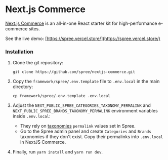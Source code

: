 # Next.js Commerce

[Next.js Commerce](https://nextjs.org/commerce) is an all-in-one React starter kit for high-performance e-commerce sites.

See the live demo: [https://spree.vercel.store/](https://spree.vercel.store/)

### Installation

1.  Clone the git repository:

    ```
    git clone https://github.com/spree/nextjs-commerce.git
    ```
2.  Copy the `framework/spree/.env.template` file to `.env.local` in the main directory:

    ```
    cp framework/spree/.env.template .env.local
    ```
3. Adjust the `NEXT_PUBLIC_SPREE_CATEGORIES_TAXONOMY_PERMALINK` and `NEXT_PUBLIC_SPREE_BRANDS_TAXONOMY_PERMALINK` environment variables inside `.env.local`:
   * They rely on [taxonomies](https://developer/internals/products#taxons-and-taxonomies) `permalink` values set in Spree.
   * Go to the Spree admin panel and create `Categories` and `Brands` taxonomies if they don't exist. Copy their permalinks into `.env.local` in NextJS Commerce.
4. Finally, run `yarn install` and `yarn run dev`.
